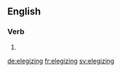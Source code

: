 ==English==

===Verb===
{{head|en}}

# {{present participle of|elegize}}

[[de:elegizing]]
[[fr:elegizing]]
[[sv:elegizing]]